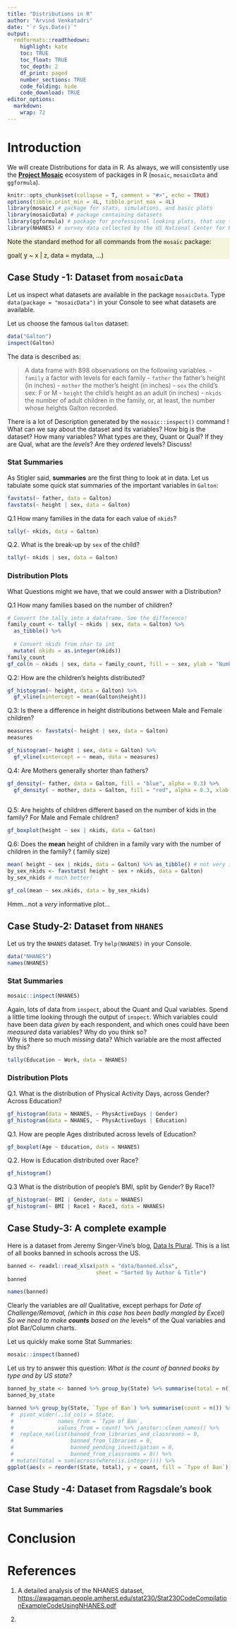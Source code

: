 ```yaml
---
title: "Distributions in R"
author: "Arvind Venkatadri"
date: "`r Sys.Date()`"
output:
  rmdformats::readthedown:
    highlight: kate
    toc: TRUE
    toc_float: TRUE
    toc_depth: 2
    df_print: paged
    number_sections: TRUE
    code_folding: hide
    code_download: TRUE
editor_options: 
  markdown: 
    wrap: 72
---
```


# Introduction

We will create Distributions for data in R. As always, we will
consistently use the [**Project Mosaic**](https://mosaic-web.org)
ecosystem of packages in R (`mosaic`, `mosaicData` and `ggformula`).

```r
knitr::opts_chunk$set(collapse = T, comment = "#>", echo = TRUE)
options(tibble.print_min = 4L, tibble.print_max = 4L)
library(mosaic) # package for stats, simulations, and basic plots
library(mosaicData) # package containing datasets
library(ggformula) # package for professional looking plots, that use the formula interface from mosaic
library(NHANES) # survey data collected by the US National Center for Health Statistics (NCHS)

```

::: {#note .illustration style="background: beige"}
Note the standard method for all commands from the `mosaic` package:

goal( y \~ x \| z, data = mydata, ...)
:::


## Case Study -1: Dataset from `mosaicData`

Let us inspect what datasets are available in the package `mosaicData`.
Type `data(package = "mosaicData")` in your Console to see what datasets
are available.

Let us choose the famous `Galton` dataset:

```r
data("Galton")
inspect(Galton)

```

The data is described as:

> A data frame with 898 observations on the following variables. 
- `family` a factor with levels for each family 
- `father` the father's height (in inches) 
- `mother` the mother's height (in inches) 
- `sex` the child's sex: F or M 
- `height` the child's height as an adult (in inches) 
- `nkids` the number of adult children in the family, or, at least, the number whose heights Galton recorded.

There is a lot of Description generated by the `mosaic::inspect()` command ! 
What can we say about the dataset and its variables? How big is the dataset? How many variables? What types are they, Quant or Qual? If they are Qual, what are the *levels*? Are they *ordered* levels? Discuss!


### Stat Summaries

As Stigler said, **summaries** are the first thing to look at in data.
Let us tabulate some quick stat summaries of the important variables in
`Galton`:

```r
favstats(~ father, data = Galton)
favstats(~ height | sex, data = Galton)

```

Q.1 How many families in the data for each value of `nkids`? 

```r
tally(~ nkids, data = Galton)
```


Q.2. What is the break-up by `sex` of the child?

```r
tally(~ nkids | sex, data = Galton)
```


### Distribution Plots

What Questions might we have, that we could answer with a Distribution?

Q.1 How many families based on the number of children?

```r

# Convert the tally into a dataframe. See the difference!
family_count <- tally( ~ nkids | sex, data = Galton) %>% 
  as_tibble() %>% 
  
  # Convert nkids from char to int
  mutate( nkids = as.integer(nkids))
family_count
gf_col(n ~ nkids | sex, data = family_count, fill = ~ sex, ylab = "Number of Families", xlab = "Number of Kids / Family")
```


Q.2: How are the children's heights distributed?

```r
gf_histogram(~ height, data = Galton) %>% 
  gf_vline(xintercept = mean(Galton$height))

```


Q.3: Is there a difference in height distributions between Male and Female children?

```r
measures <- favstats(~ height | sex, data = Galton)
measures

gf_histogram(~ height | sex, data = Galton) %>% 
  gf_vline(xintercept = ~ mean, data = measures)

```


Q.4: Are Mothers generally shorter than fathers?
```r
gf_density(~ father, data = Galton, fill = "blue", alpha = 0.3) %>% 
  gf_density( ~ mother, data = Galton, fill = "red", alpha = 0.3, xlab = "Heights")
  
```


Q.5: Are heights of children different based on the number of kids in the family? For Male and Female children?

```r
gf_boxplot(height ~ sex | nkids, data = Galton)

```


Q.6: Does the **mean** height of children in a family vary with the number of children in the family? ( family size) 

```r
mean( height ~ sex | nkids, data = Galton) %>% as_tibble() # not very inspiring!
by_sex_nkids <- favstats( height ~ sex + nkids, data = Galton)
by_sex_nkids # much better!

```

```r
gf_col(mean ~ sex.nkids, data = by_sex_nkids)
```

Hmm...not a *very* informative plot...

## Case Study-2: Dataset from `NHANES`

Let us try the `NHANES` dataset. Try `help(NHANES)` in your Console. 

```r
data("NHANES")
names(NHANES)
```

### Stat Summaries
```r
mosaic::inspect(NHANES)
```

Again, lots of data from `inspect`, about the Quant and Qual variables. Spend a little time looking through the output of `inspect`. 
Which variables could have been data *given* by each respondent, and which ones could have been *measured* data variables? Why do you think so?  
Why is there so much *missing* data?  Which variable are the most affected by this?



```r
tally(Education ~ Work, data = NHANES)

```

### Distribution Plots
Q.1. What is the distribution of Physical Activity Days, across Gender? Across Education?
```r
gf_histogram(data = NHANES, ~ PhysActiveDays | Gender)
gf_histogram(data = NHANES, ~ PhysActiveDays | Education)

```

Q.1. How are people Ages distributed across levels of Education?
```r
gf_boxplot(Age ~ Education, data = NHANES)
```
Q.2. How is Education distributed over Race?
```r
gf_histogram()
```

Q.3 What is the distribution of people's BMI, split by Gender? By Race1?
```r
gf_histogram(~ BMI | Gender, data = NHANES)
gf_histogram(~ BMI | Race1 + Race3, data = NHANES)

```








## Case Study-3: A complete example

Here is a dataset from Jeremy Singer-Vine's blog, [Data Is Plural](https://www.data-is-plural.com/). This is a list of all books banned in schools across the US. 

```r
banned <- readxl::read_xlsx(path = "data/banned.xlsx",
                            sheet = "Sorted by Author & Title")
banned

names(banned)
``` 
Clearly the variables are *all* Qualitative, except perhaps for *Date of Challenge/Removal, (which in this case has been badly mangled by Excel)
So we need to make **counts** based on the *levels* of the Qual variables and plot Bar/Column charts. 

Let us quickly make some Stat Summaries:

```r
mosaic::inspect(banned)
```

Let us try to answer this question: *What is the count of banned books by type and by US state?*

```r
banned_by_state <- banned %>% group_by(State) %>% summarise(total = n()) %>% ungroup()
banned_by_state

banned %>% group_by(State, `Type of Ban`) %>% summarise(count = n()) %>% ungroup() %>% left_join(., banned_by_state, by = c("State" = "State")) %>% 
 #  pivot_wider(.,id_cols = State,
 #              names_from = `Type of Ban`,
 #              values_from = count) %>% janitor::clean_names() %>% 
 #  replace_na(list(banned_from_libraries_and_classrooms = 0,
 #                  banned_from_libraries = 0,
 #                  banned_pending_investigation = 0,
 #                  banned_from_classrooms = 0)) %>% 
 # mutate(total = sum(across(where(is.integer)))) %>%
ggplot(aes(x = reorder(State, total), y = count, fill = `Type of Ban`)) + geom_col() + coord_flip()

```



## Case Study -4: Dataset from Ragsdale's book




### Stat Summaries


# Conclusion



# References

1. A detailed analysis of the NHANES dataset, <https://awagaman.people.amherst.edu/stat230/Stat230CodeCompilationExampleCodeUsingNHANES.pdf>

1. 


